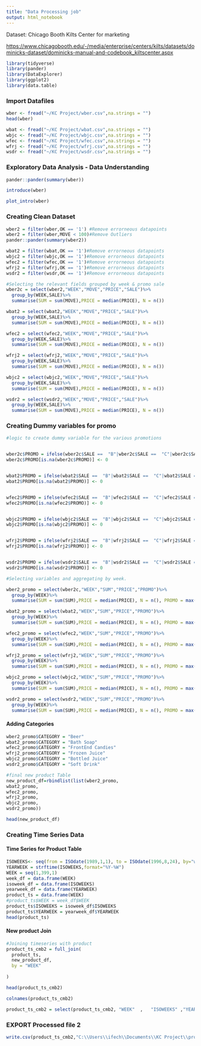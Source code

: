 ---
title: "Data Processing job"
output: html_notebook
---

Dataset: Chicago Booth Kilts Center for marketing

<https://www.chicagobooth.edu/-/media/enterprise/centers/kilts/datasets/dominicks-dataset/dominicks-manual-and-codebook_kiltscenter.aspx>

```{r}
library(tidyverse)
library(pander)
library(DataExplorer)
library(ggplot2)
library(data.table)
```

### Import Datafiles

```{r}
wber <- fread("~/KC Project/wber.csv",na.strings = "")
head(wber)
```

```{r}
wbat <- fread("~/KC Project/wbat.csv",na.strings = "")
wbjc <- fread("~/KC Project/wbjc.csv",na.strings = "")
wfec <- fread("~/KC Project/wfec.csv",na.strings = "")
wfrj <- fread("~/KC Project/wfrj.csv",na.strings = "")
wsdr <- fread("~/KC Project/wsdr.csv",na.strings = "")
```

### Exploratory Data Analysis - Data Understanding

```{r}
pander::pander(summary(wber))
```

```{r}
introduce(wber)
```

```{r}
plot_intro(wber)
```

### Creating Clean Dataset

```{r}
wber2 = filter(wber,OK == '1') #Remove errorneous datapoints
wber2 = filter(wber,MOVE < 100)#Remove Outliers
pander::pander(summary(wber2))
```

```{r}
wbat2 = filter(wbat,OK == '1')#Remove errorneous datapoints
wbjc2 = filter(wbjc,OK == '1')#Remove errorneous datapoints
wfec2 = filter(wfec,OK == '1')#Remove errorneous datapoints
wfrj2 = filter(wfrj,OK == '1')#Remove errorneous datapoints
wsdr2 = filter(wsdr,OK == '1')#Remove errorneous datapoints

#Selecting the relevant fields grouped by week & promo sale 
wber2c = select(wber2,"WEEK","MOVE","PRICE","SALE")%>%
  group_by(WEEK,SALE)%>%
  summarise(SUM = sum(MOVE),PRICE = median(PRICE), N = n())

wbat2 = select(wbat2,"WEEK","MOVE","PRICE","SALE")%>%
  group_by(WEEK,SALE)%>%
  summarise(SUM = sum(MOVE),PRICE = median(PRICE), N = n())

wfec2 = select(wfec2,"WEEK","MOVE","PRICE","SALE")%>%
  group_by(WEEK,SALE)%>%
  summarise(SUM = sum(MOVE),PRICE = median(PRICE), N = n())

wfrj2 = select(wfrj2,"WEEK","MOVE","PRICE","SALE")%>%
  group_by(WEEK,SALE)%>%
  summarise(SUM = sum(MOVE),PRICE = median(PRICE), N = n())

wbjc2 = select(wbjc2,"WEEK","MOVE","PRICE","SALE")%>%
  group_by(WEEK,SALE)%>%
  summarise(SUM = sum(MOVE),PRICE = median(PRICE), N = n())

wsdr2 = select(wsdr2,"WEEK","MOVE","PRICE","SALE")%>%
  group_by(WEEK,SALE)%>%
  summarise(SUM = sum(MOVE),PRICE = median(PRICE), N = n())
```

### Creating Dummy variables for promo

```{r}
#logic to create dummy variable for the various promotions


wber2c$PROMO = ifelse(wber2c$SALE ==  "B"|wber2c$SALE ==  "C"|wber2c$SALE ==  "S" , 1, 0)
wber2c$PROMO[is.na(wber2c$PROMO)] <- 0


wbat2$PROMO = ifelse(wbat2$SALE ==  "B"|wbat2$SALE ==  "C"|wbat2$SALE ==  "S" , 1, 0)
wbat2$PROMO[is.na(wbat2$PROMO)] <- 0


wfec2$PROMO = ifelse(wfec2$SALE ==  "B"|wfec2$SALE ==  "C"|wfec2$SALE ==  "S" , 1, 0)
wfec2$PROMO[is.na(wfec2$PROMO)] <- 0


wbjc2$PROMO = ifelse(wbjc2$SALE ==  "B"|wbjc2$SALE ==  "C"|wbjc2$SALE ==  "S" , 1, 0)
wbjc2$PROMO[is.na(wbjc2$PROMO)] <- 0


wfrj2$PROMO = ifelse(wfrj2$SALE ==  "B"|wfrj2$SALE ==  "C"|wfrj2$SALE ==  "S" , 1, 0)
wfrj2$PROMO[is.na(wfrj2$PROMO)] <- 0


wsdr2$PROMO = ifelse(wsdr2$SALE ==  "B"|wsdr2$SALE ==  "C"|wsdr2$SALE ==  "S" , 1, 0)
wsdr2$PROMO[is.na(wsdr2$PROMO)] <- 0
```

```{r}
#Selecting variables and aggregating by week.

wber2_promo = select(wber2c,"WEEK","SUM","PRICE","PROMO")%>%
  group_by(WEEK)%>%
  summarise(SUM = sum(SUM),PRICE = median(PRICE), N = n(), PROMO = max(PROMO))

wbat2_promo = select(wbat2,"WEEK","SUM","PRICE","PROMO")%>%
  group_by(WEEK)%>%
  summarise(SUM = sum(SUM),PRICE = median(PRICE), N = n(), PROMO = max(PROMO))

wfec2_promo = select(wfec2,"WEEK","SUM","PRICE","PROMO")%>%
  group_by(WEEK)%>%
  summarise(SUM = sum(SUM),PRICE = median(PRICE), N = n(), PROMO = max(PROMO))

wfrj2_promo = select(wfrj2,"WEEK","SUM","PRICE","PROMO")%>%
  group_by(WEEK)%>%
  summarise(SUM = sum(SUM),PRICE = median(PRICE), N = n(), PROMO = max(PROMO))

wbjc2_promo = select(wbjc2,"WEEK","SUM","PRICE","PROMO")%>%
  group_by(WEEK)%>%
  summarise(SUM = sum(SUM),PRICE = median(PRICE), N = n(), PROMO = max(PROMO))

wsdr2_promo = select(wsdr2,"WEEK","SUM","PRICE","PROMO")%>%
  group_by(WEEK)%>%
  summarise(SUM = sum(SUM),PRICE = median(PRICE), N = n(), PROMO = max(PROMO))
```

#### Adding Categories

```{r}
wber2_promo$CATEGORY = "Beer"
wbat2_promo$CATEGORY = "Bath Soap"
wfec2_promo$CATEGORY = "FrontEnd Candies"
wfrj2_promo$CATEGORY = "Frozen Juice"
wbjc2_promo$CATEGORY = "Bottled Juice"
wsdr2_promo$CATEGORY = "Soft Drink"

```

```{r}
#final new product Table
new_product_df=rbindlist(list(wber2_promo,
wbat2_promo,
wfec2_promo,
wfrj2_promo,
wbjc2_promo,
wsdr2_promo))

head(new_product_df)
```

### Creating Time Series Data

#### Time Series for Product Table

```{r}
ISOWEEKS<- seq(from = ISOdate(1989,1,1), to = ISOdate(1996,8,24), by="week")
YEARWEEK = strftime(ISOWEEKS,format="%Y-%W") 
WEEK = seq(1,399,1)
week_df = data.frame(WEEK)
isoweek_df = data.frame(ISOWEEKS)
yearweek_df = data.frame(YEARWEEK)
product_ts = data.frame(WEEK)
#product_ts$WEEK = week_df$WEEK
product_ts$ISOWEEKS = isoweek_df$ISOWEEKS
product_ts$YEARWEEK = yearweek_df$YEARWEEK
head(product_ts)
```

#### New product Join

```{r}
#Joining timeseries with product
product_ts_cmb2 = full_join(
  product_ts,
  new_product_df,
  by = "WEEK"
  
)

head(product_ts_cmb2)
```

```{r}
colnames(product_ts_cmb2)
```

```{r}
product_ts_cmb2 = select(product_ts_cmb2, "WEEK"  ,   "ISOWEEKS" ,"YEARWEEK", "SUM"   ,   "PRICE"   ,   "PROMO"  ,  "CATEGORY")
```

### EXPORT Processed file 2

```{r}
write.csv(product_ts_cmb2,"C:\\Users\\ifech\\Documents\\KC Project\\product_ts_full.csv", row.names = FALSE)
```
